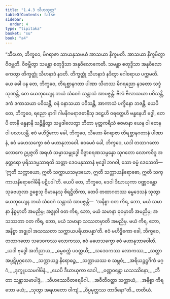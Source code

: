 ```yaml
---
title: "1.4.3 သီဟသုတ္တ"
tableOfContents: false
sidebar:
  order: 4
type: "tipitaka"
basket: "su"
book: "a4"
---
```



<DynamicBreadcrumb />

<Division number="33" book="a4">

<Paragraph number="223" book="a4">
“သီဟော, ဘိက္ခဝေ, မိဂရာဇာ သာယနှသမယံ အာသယာ နိက္ခမတိ. အာသယာ နိက္ခမိတွာ ဝိဇမ္ဘတိ. ဝိဇမ္ဘိတွာ သမန္တာ စတုဒ္ဒိသာ အနုဝိလောကေတိ. သမန္တာ စတုဒ္ဒိသာ အနုဝိလောကေတွာ တိက္ခတ္တုံ သီဟနာဒံ နဒတိ. တိက္ခတ္တုံ သီဟနာဒံ နဒိတွာ ဂေါစရာယ ပက္ကမတိ. ယေ ခေါ ပန တေ, ဘိက္ခဝေ, တိရစ္ဆာနဂတာ ပါဏာ သီဟဿ မိဂရညော နဒတော သဒ္ဒံ သုဏန္တိ, တေ ယေဘုယျေန ဘယံ သံဝေဂံ သန္တာသံ အာပဇ္ဇန္တိ. ဗိလံ ဗိလာသယာ ပဝိသန္တိ, ဒကံ ဒကာသယာ ပဝိသန္တိ, ဝနံ ဝနာသယာ ပဝိသန္တိ, အာကာသံ ပက္ခိနော ဘဇန္တိ. ယေပိ တေ, ဘိက္ခဝေ, ရညော နာဂါ ဂါမနိဂမရာဇဓာနီသု ဒဠှေဟိ ဝရတ္တေဟိ ဗန္ဓနေဟိ ဗဒ္ဓါ, တေပိ တာနိ ဗန္ဓနာနိ သဉ္ဆိန္ဒိတွာ သမ္ပဒါလေတွာ ဘီတာ မုတ္တကရီသံ စဇမာနာ ယေန ဝါ တေန ဝါ ပလာယန္တိ. ဧဝံ မဟိဒ္ဓိကော ခေါ, ဘိက္ခဝေ, သီဟော မိဂရာဇာ တိရစ္ဆာနဂတာနံ ပါဏာနံ, ဧဝံ မဟေသက္ခော ဧဝံ မဟာနုဘာဝေါ.
</Paragraph>

<Paragraph number="224" book="a4">
ဧဝမေဝံ ခေါ, ဘိက္ခဝေ, ယဒါ တထာဂတော လောကေ ဥပ္ပဇ္ဇတိ အရဟံ သမ္မာသမ္ဗုဒ္ဓေါ ဝိဇ္ဇာစရဏသမ္ပန္နော သုဂတော လောကဝိဒူ အနုတ္တရော ပုရိသဒမ္မသာရထိ သတ္ထာ ဒေဝမနုဿာနံ ဗုဒ္ဓေါ ဘဂဝါ, သော ဓမ္မံ ဒေသေတိ—  ‘ဣတိ သက္ကာယော, ဣတိ သက္ကာယသမုဒယော, ဣတိ သက္ကာယနိရောဓော, ဣတိ သက္ကာယနိရောဓဂါမိနီ ပဋိပဒါ’တိ. ယေပိ တေ, ဘိက္ခဝေ, ဒေဝါ ဒီဃာယုကာ ဝဏ္ဏဝန္တော သုခဗဟုလာ ဥစ္စေသု ဝိမာနေသု စိရဋ္ဌိတိကာ, တေပိ တထာဂတဿ ဓမ္မဒေသနံ သုတွာ ယေဘုယျေန ဘယံ သံဝေဂံ သန္တာသံ အာပဇ္ဇန္တိ—  ‘အနိစ္စာ ဝတ ကိရ, ဘော, မယံ သမာနာ နိစ္စမှာတိ အမညိမှ; အဒ္ဓုဝါ ဝတ ကိရ, ဘော, မယံ သမာနာ ဓုဝမှာတိ အမညိမှ; အသဿတာ ဝတ ကိရ, ဘော, မယံ သမာနာ သဿတမှာတိ အမညိမှ. မယံ ကိရ, ဘော, အနိစ္စာ အဒ္ဓုဝါ အသဿတာ သက္ကာယပရိယာပန္နာ’တိ. ဧဝံ မဟိဒ္ဓိကော ခေါ, ဘိက္ခဝေ, တထာဂတော သဒေဝကဿ လောကဿ, ဧဝံ မဟေသက္ခော ဧဝံ မဟာနုဘာဝေါတိ.
</Paragraph>

<Paragraph number="225" type="verses" book="a4">
_ယဒါ ဗုဒ္ဓေါ အဘိညာယ,_  
_ဓမ္မစက္ကံ ပဝတ္တယီ;_  
_သဒေဝကဿ လောကဿ,_  
_သတ္ထာ အပ္ပဋိပုဂ္ဂလော._  

</Paragraph>

<Paragraph number="226" type="verses" book="a4">
_သက္ကာယဉ္စ နိရောဓဉ္စ,_  
_သက္ကာယဿ စ သမ္ဘဝံ;_  
_အရိယဉ္စဋ္ဌင်္ဂိကံ မဂ္ဂံ,_  
_ဒုက္ခူပသမဂါမိနံ._  

</Paragraph>

<Paragraph number="227" type="verses" book="a4">
_ယေပိ ဒီဃာယုကာ ဒေဝါ,_  
_ဝဏ္ဏဝန္တော ယသဿိနော;_  
_ဘီတာ သန္တာသမာပါဒုံ,_  
_သီဟဿေဝိတရေမိဂါ._  

</Paragraph>

<Paragraph number="228" type="verses" book="a4">
_အဝီတိဝတ္တာ သက္ကာယံ,_  
_အနိစ္စာ ကိရ ဘော မယံ;_  
_သုတွာ အရဟတော ဝါကျံ,_  
_ဝိပ္ပမုတ္တဿ တာဒိနော”တိ._  


</Paragraph>
</Division>

<Paragraph number="229" type="center" book="a4">
တတိယံ.
</Paragraph>